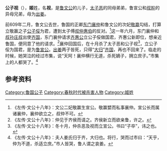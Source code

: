 {{先秦人物信息框
|image       = 
|姓= [[姬姓|姬]]
|名= 视
|shi        = 
|zi          = 
|hao         = 
|job         = 
|nickname    = 
|nickzi      = 
|posthumous  = 
|国家= [[周|周]]
|名称= 视
|hometown    = 
|birth       = 
|逝世日期= 前609年
|honor       = 
|honor2      = 
|spouse       = 
|children      =
}}
'''公子视'''（{{bd||？|前609年}}），'''姬'''姓，名'''视'''，是[[鲁文公|鲁文公]]的儿子，[[太子恶|太子恶]]的同母弟弟，鲁宣公和[[叔肸|叔肸]]的异母兄弟，母为[[出姜|出姜]]。

前609年二月，鲁文公去世，鲁国的正卿[[东门襄仲|东门襄仲]]和鲁文公的次妃[[敬嬴|敬嬴]]勾结，打算立敬赢之子[[鲁宣公|公子俀]]为君，遭到太子傅[[叔仲惠伯|叔仲惠伯]]的反对。<ref>《左传·文公十八年》：文公二妃敬赢生宣公。敬赢嬖而私事襄仲。宣公长而属诸襄仲，襄仲欲立之，叔仲不可。</ref>这一年六月，东门襄仲和[[叔孙庄叔|叔孙庄叔]]出使[[齐国|齐国]]，东门襄仲请求[[齐惠公|齐惠公]]立公子俀做国君，齐惠公新即位，想亲近鲁国，便同意了他的请求。<ref>《左传·文公十八年》：仲见于齐侯而请之。齐侯新立而欲亲鲁，许之。</ref>襄仲回国后，在十月杀了太子恶和公子视<ref>《左传·文公十八年》：冬十月，仲杀恶及视而立宣公。书曰“子卒”，讳之也。</ref>，立公子俀为国君，是为[[鲁宣公|鲁宣公]]。[[出姜|出姜]]两子皆死，只得“[[大归|大归]]”[[齐国|齐国]]，再也不回来了。临走的时候，她哭泣的经过市集，说“天阿！襄仲横行无道，杀死嫡子，拥立庶子。”市集上的人都哭了。<ref>《左传·文公十八年》：夫人姜氏归于齐，大归也。将行，哭而过市曰：“天乎，仲为不道，杀适立庶。”市人皆哭，鲁人谓之哀姜。</ref>

==参考资料==
{{reflist}}

[[Category:鲁国公子|Category:鲁国公子]]
[[Category:春秋时代被杀害人物|Category:春秋时代被杀害人物]]
[[Category:姬姓|Category:姬姓]]
